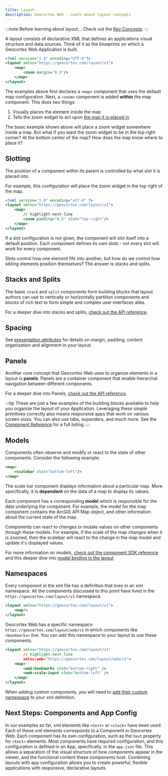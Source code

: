 ```yaml
---
title: Layout
description: Geocortex Web - Learn about layout concepts
---
```



:::note Before learning about layout...
Check out the [Key Concepts](concepts-key-concepts.mdx).
:::

A layout consists of declarative XML that defines an applications visual structure and data sources. Think of it as the blueprints on which a Geocortex Web Application is built.

```xml
<?xml version="1.0" encoding="UTF-8"?>
<layout xmlns="https://geocortex.com/layout/v1">
    <map>
        <zoom margin="0.5"/>
    </map>
</layout>
```

The examples above first declares a `<map>` component that uses the default map configuration.
Next, a `<zoom>` component is added **within** the map component. This does two things:

1. Visually places the element inside the map
2. Tells the zoom widget to act upon [the map it is placed in](concepts-advanced-layout.mdx#nested-model-imports)

<FollowAlongSnippet />

The basic example shown above will place a zoom widget somewhere inside a map. But what if you want the zoom widget to be in the top right corner? At the bottom center of the map? How does the map know where to place it?

## Slotting

The position of a component within its parent is controlled by what slot it is placed into.

For example, this configuration will place the zoom widget in the top right of the map.

```xml
<?xml version="1.0" encoding="utf-8" ?>
<layout xmlns="https://geocortex.com/layout/v1">
    <map>
        // highlight-next-line
        <zoom padding="0.5" slot="top-right"/>
    </map>
</layout>
```

If a slot configuration is not given, the component will slot itself into a default position. Each component defines its own slots - not every slot will work for every component.

Slots control how one element fits into another, but how do we control how sibling elements position themselves? The answer is stacks and splits.

## Stacks and Splits

The basic `stack` and `split` components form building blocks that layout authors can use to vertically or horizontally partition components and blocks of rich text to form simple and complex user interfaces alike.

For a deeper dive into stacks and splits, [check out the API reference](api-layout-core-components.mdx#stacks-and-splits).

## Spacing

See [presentation attributes](api-layout.mdx#presentation-attributes) for details on margin, padding, content organization and alignment in your layout.

## Panels

Another core concept that Geocortex Web uses to organize elements in a layout is **panels**.
Panels are a container component that enable hierarchal navigation between different components.

For a deeper dive into Panels, [check out the API reference](api-layout-core-components.mdx#panels).

<!-- TODO-API - direct link to tabs and expanders -->

:::tip
These are just a few examples of the building blocks available to help you organize the layout of your Application. Leveraging these simple primitives correctly also means responsive apps that work on various screen sizes. You can also use tabs, expanders, and much more. See the [Component Reference](api-layout-core-components.mdx) for a full listing.
:::

## Models

Components often observe and modify or react to the state of other components.
Consider the following example:

```xml
<map>
    <scalebar slot="bottom-left"/>
</map>
```

The scale bar component displays information about a particular map. More specifically, it is **dependent** on the data of a map to display its values.

Each component has a corresponding **model** which is responsible for the data underlying the component. For example, the model for the map component contains the ArcGIS API Map object, and other information about the current state of the map.

Components can react to changes or mutate values on other components through these models. For example, if the scale of the map changes when it is zoomed, then the scalebar will react to the change in the map model and update it's displayed values.

For more information on models, [check out the component SDK reference](sdk-component-reference.mdx#models) and this deeper dive into [model binding in the layout](api-component-models.mdx).

## Namespaces

Every component in the xml file has a definition that lives in an xml namespace. All the components discussed to this point have lived in the `https://geocortex.com/layout/v1` namespace.

```xml
<layout xmlns="https://geocortex.com/layout/v1">
    <map/>
</layout>
```

Geocortex Web has a specific namespace `https://geocortex.com/layout/web/v1` in which components like `<bookmarks>` live. You can add this namespace to your layout to use these components.

```xml
<layout xmlns="https://geocortex.com/layout/v1"
        // highlight-next-line
        xmlns:web="https://geocortex.com/layout/web/v1">
    <map>
        <web:bookmarks slot="bottom-right" />
        <web:scale-input slot="bottom-left" />
    </map>
</layout>
```

When adding custom components, you will need to [add their custom namespace](usecases-implement-component-with-ui.mdx#add-the-component-to-your-layout) to your xml definition.

## Next Steps: Components and App Config

In our examples so far, xml elements like `<text>` or `<stack>` have been used. Each of these xml elements corresponds to a Component in Geocortex Web. Each component has its own configuration, such as the `text` property for `<text>` elements. Most components have required configuration, and this configuration is defined in an App, specifically, in the `app.json` file. This allows a separation of the visual structure of how components appear in the viewer, and the functional content these components host. Combining layouts with app configuration allows you to create powerful, flexible applications with responsive, declarative layouts.

<UseCaseContainer>
    <UseCaseCard
        title="App Config"
        description="Learn about app configuration and its interaction with layout"
        link="concepts-app-config"
    />
    <UseCaseCard
        title="Component Models"
        description="Take a deeper dive into the relationship between components and models in the layout"
        link="api-component-models"
    />
    <UseCaseCard
        title="Core Component Reference"
        description="Learn more about core layout components like stacks and splits"
        link="api-layout-core-components"
    />
    <UseCaseCard
        title="Component Attribute Reference"
        description="See the full list of attributes available to all components"
        link="api-layout-attribute-reference"
    />
</UseCaseContainer>
